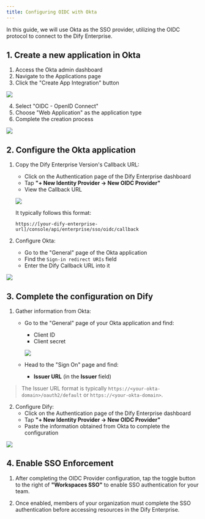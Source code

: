 ```yaml
---
title: Configuring OIDC with Okta
---
```


In this guide, we will use Okta as the SSO provider, utilizing the OIDC protocol to connect to the Dify Enterprise.

## 1. Create a new application in Okta

1. Access the Okta admin dashboard
2. Navigate to the Applications page
3. Click the "Create App Integration" button

![](/images/okta-oidc-1.png)

4. Select "OIDC - OpenID Connect"
5. Choose "Web Application" as the application type
6. Complete the creation process

![](/images/okta-oidc-2.png)

## 2. Configure the Okta application

1. Copy the Dify Enterprise Version's Callback URL:
   - Click on the Authentication page of the Dify Enterprise dashboard
   - Tap **"+ New Identity Provider → New OIDC Provider"**
   - View the Callback URL

   ![](/images/okta-oidc-3.png)

   It typically follows this format:

   ```
   https://[your-dify-enterprise-url]/console/api/enterprise/sso/oidc/callback
   ```

2. Configure Okta:
   - Go to the "General" page of the Okta application
   - Find the `Sign-in redirect URIs` field
   - Enter the Dify Callback URL into it

![](/images/okta-oidc-4.png)

## 3. Complete the configuration on Dify

1. Gather information from Okta:
   - Go to the "General" page of your Okta application and find:
     - Client ID
     - Client secret
     
     ![](/images/okta-oidc-5.png)

   - Head to the "Sign On" page and find:
     - **Issuer URL** (in the **Issuer** field)

>   The Issuer URL format is typically `https://<your-okta-domain>/oauth2/default` or `https://<your-okta-domain>`.

2. Configure Dify:
   - Click on the Authentication page of the Dify Enterprise dashboard
   - Tap **"+ New Identity Provider → New OIDC Provider"**
   - Paste the information obtained from Okta to complete the configuration

![](/images/okta-oidc-6.png)

## 4. Enable SSO Enforcement

1. After completing the OIDC Provider configuration, tap the toggle button to the right of **"Workspaces SSO"** to enable SSO authentication for your team.

2. Once enabled, members of your organization must complete the SSO authentication before accessing resources in the Dify Enterprise.